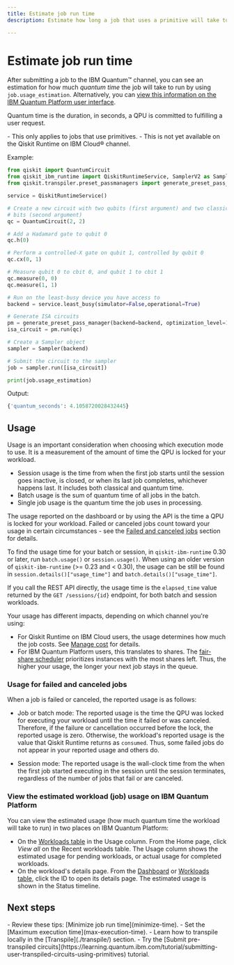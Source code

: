 ```yaml
---
title: Estimate job run time
description: Estimate how long a job that uses a primitive will take to run

---
```


# Estimate job run time

After submitting a job to the IBM Quantum&trade; channel, you can see an estimation for how much _quantum time_ the job will take to run by using `job.usage_estimation`.  Alternatively, you can [view this information on the IBM Quantum Platform user interface](#view-usage).

Quantum time is the duration, in seconds, a QPU is committed to fulfilling a user request.

<Admonition type="note" title="Notes">
    - This only applies to jobs that use primitives.
    - This is not yet available on the Qiskit Runtime on IBM Cloud&reg; channel.
</Admonition>

Example:

```python
from qiskit import QuantumCircuit
from qiskit_ibm_runtime import QiskitRuntimeService, SamplerV2 as Sampler
from qiskit.transpiler.preset_passmanagers import generate_preset_pass_manager

service = QiskitRuntimeService()

# Create a new circuit with two qubits (first argument) and two classical
# bits (second argument)
qc = QuantumCircuit(2, 2)

# Add a Hadamard gate to qubit 0
qc.h(0)

# Perform a controlled-X gate on qubit 1, controlled by qubit 0
qc.cx(0, 1)

# Measure qubit 0 to cbit 0, and qubit 1 to cbit 1
qc.measure(0, 0)
qc.measure(1, 1)

# Run on the least-busy device you have access to
backend = service.least_busy(simulator=False,operational=True)

# Generate ISA circuits
pm = generate_preset_pass_manager(backend=backend, optimization_level=1)
isa_circuit = pm.run(qc)

# Create a Sampler object
sampler = Sampler(backend)

# Submit the circuit to the sampler
job = sampler.run([isa_circuit])

print(job.usage_estimation)
```
Output:

```python
{'quantum_seconds': 4.1058720028432445}
```

<span id="usage"></span>
## Usage

Usage is an important consideration when choosing which execution mode to use.  It is a measurement of the amount of time the QPU is locked for your workload.

* Session usage is the time from when the first job starts until the session goes inactive, is closed, or when its last job completes, whichever happens last. It includes both classical and quantum time.
* Batch usage is the sum of quantum time of all jobs in the batch.
* Single job usage is the quantum time the job uses in processing.

The usage reported on the dashboard or by using the API is the time a QPU is locked for your workload. Failed or canceled jobs count toward your usage in certain circumstances - see the [Failed and canceled jobs](#failed-job) section for details.


To find the usage time for your batch or session, in `qiskit-ibm-runtime` 0.30 or later, run `batch.usage()` or `session.usage()`. When using an older version of `qiskit-ibm-runtime` (>= 0.23 and < 0.30), the usage can be still be found in `session.details()["usage_time"]` and `batch.details()["usage_time"]`.

If you call the REST API directly, the usage time is the `elapsed_time` value returned by the `GET /sessions/{id}` endpoint, for both batch and session workloads.

Your usage has different impacts, depending on which channel you're using:

- For Qiskit Runtime on IBM Cloud users, the usage determines how much the job costs.  See [Manage cost](/guides/manage-cost#manage-cost) for details.
- For IBM Quantum Platform users, this translates to shares. The [fair-share scheduler](/guides/fair-share-scheduler) prioritizes instances with the most shares left. Thus, the higher your usage, the longer your next job stays in the queue.

<span id="failed-job"></span>
### Usage for failed and canceled jobs

When a job is failed or canceled, the reported usage is as follows:

* Job or batch mode: The reported usage is the time the QPU was locked for executing your workload until the time it failed or was canceled. Therefore, if the failure or cancellation occurred before the lock, the reported usage is zero. Otherwise, the workload's reported usage is the value that Qiskit Runtime returns as `consumed`. Thus, some failed jobs do not appear in your reported usage and others do.

* Session mode: The reported usage is the wall-clock time from the when the first job started executing in the session until the session terminates, regardless of the number of jobs that fail or are canceled.

<span id="view-usage"></span>
### View the estimated workload (job) usage on IBM Quantum Platform

You can view the estimated usage (how much quantum time the workload will take to run) in two places on IBM Quantum Platform:

- On the [Workloads table](https://quantum.ibm.com/workloads) in the Usage column.  From the Home page, click *View all* on the Recent workloads table.  The Usage column shows the estimated usage for pending workloads, or actual usage for completed workloads.
- On the workload's details page. From the [Dashboard](https://quantum.ibm.com/) or [Workloads table](https://quantum.ibm.com/workloads), click the ID to open its details page.  The estimated usage is shown in the Status timeline.

## Next steps

<Admonition type="tip" title="Recommendations">
    - Review these tips: [Minimize job run time](minimize-time).
    - Set the [Maximum execution time](max-execution-time).
    - Learn how to transpile locally in the [Transpile](./transpile/) section.
    - Try the [Submit pre-transpiled circuits](https://learning.quantum.ibm.com/tutorial/submitting-user-transpiled-circuits-using-primitives) tutorial.
</Admonition>